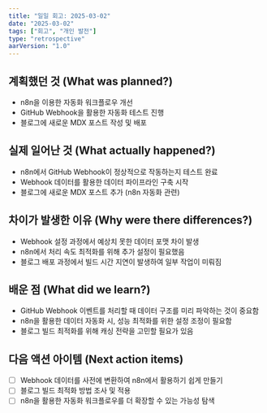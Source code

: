 ```yaml
---
title: "일일 회고: 2025-03-02"
date: "2025-03-02"
tags: ["회고", "개인 발전"]
type: "retrospective"
aarVersion: "1.0"
---
```


## 계획했던 것 (What was planned?)

- n8n을 이용한 자동화 워크플로우 개선
- GitHub Webhook을 활용한 자동화 테스트 진행
- 블로그에 새로운 MDX 포스트 작성 및 배포

## 실제 일어난 것 (What actually happened?)

- n8n에서 GitHub Webhook이 정상적으로 작동하는지 테스트 완료
- Webhook 데이터를 활용한 데이터 파이프라인 구축 시작
- 블로그에 새로운 MDX 포스트 추가 (n8n 자동화 관련)

## 차이가 발생한 이유 (Why were there differences?)

- Webhook 설정 과정에서 예상치 못한 데이터 포맷 차이 발생
- n8n에서 처리 속도 최적화를 위해 추가 설정이 필요했음
- 블로그 배포 과정에서 빌드 시간 지연이 발생하여 일부 작업이 미뤄짐

## 배운 점 (What did we learn?)

- GitHub Webhook 이벤트를 처리할 때 데이터 구조를 미리 파악하는 것이 중요함
- n8n을 활용한 데이터 자동화 시, 성능 최적화를 위한 설정 조정이 필요함
- 블로그 빌드 최적화를 위해 캐싱 전략을 고민할 필요가 있음

## 다음 액션 아이템 (Next action items)

- [ ] Webhook 데이터를 사전에 변환하여 n8n에서 활용하기 쉽게 만들기
- [ ] 블로그 빌드 최적화 방법 조사 및 적용
- [ ] n8n을 활용한 자동화 워크플로우를 더 확장할 수 있는 가능성 탐색

